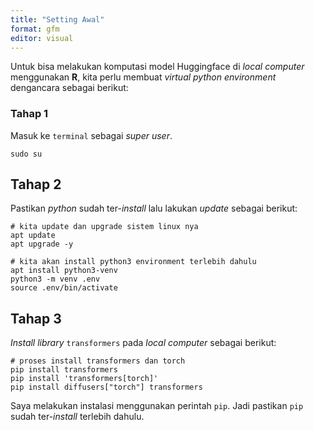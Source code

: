 ```yaml
---
title: "Setting Awal"
format: gfm
editor: visual
---
```


Untuk bisa melakukan komputasi model Huggingface di _local computer_ menggunakan __R__, kita perlu membuat _virtual python environment_ dengancara sebagai berikut:

### Tahap 1

Masuk ke `terminal` sebagai _super user_.

```
sudo su
```

## Tahap 2

Pastikan _python_ sudah ter-_install_ lalu lakukan _update_ sebagai berikut:

```
# kita update dan upgrade sistem linux nya
apt update
apt upgrade -y

# kita akan install python3 environment terlebih dahulu
apt install python3-venv
python3 -m venv .env
source .env/bin/activate
```

## Tahap 3

_Install library_ `transformers` pada _local computer_ sebagai berikut:

```
# proses install transformers dan torch
pip install transformers
pip install 'transformers[torch]'
pip install diffusers["torch"] transformers
```

Saya melakukan instalasi menggunakan perintah `pip`. Jadi pastikan `pip` sudah ter-_install_ terlebih dahulu.